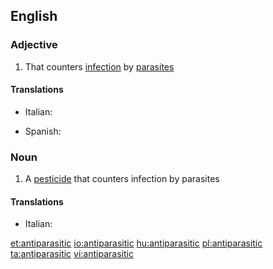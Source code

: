 ==English==

===Adjective===
{{en-adj}}

# {{lb|en|medicine}} That counters [[infection]] by [[parasite]]s

====Translations====
{{trans-top|that counters parasites}}
* Italian: {{t|it|antiparassitario}}
{{trans-mid}}
* Spanish: {{t+|es|antiparasitario}}
{{trans-bottom}}

===Noun===
{{wikipedia}}
{{en-noun}}

# {{lb|en|medicine}} A [[pesticide]] that counters infection by parasites

====Translations====
{{trans-top|pesticide}}
* Italian: {{t|it|antiparassitario|m}}
{{trans-mid}}
{{trans-bottom}}

[[et:antiparasitic]]
[[io:antiparasitic]]
[[hu:antiparasitic]]
[[pl:antiparasitic]]
[[ta:antiparasitic]]
[[vi:antiparasitic]]